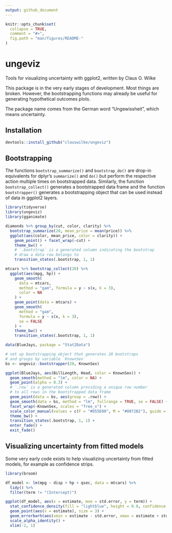 ```yaml
---
output: github_document
---
```


<!-- README.md is generated from README.Rmd. Please edit that file -->

```r
knitr::opts_chunk$set(
  collapse = TRUE,
  comment = "#>",
  fig.path = "man/figures/README-"
)
```

# ungeviz

Tools for visualizing uncertainty with ggplot2, written by Claus O. Wilke

This package is in the very early stages of development. Most things are broken. However, the bootstrapping functions may already be useful for generating hypothetical outcomes plots.

The package name comes from the German word "Ungewissheit", which means uncertainty.

## Installation

```r
devtools::install_github("clauswilke/ungeviz")
```


## Bootstrapping {#bootstrap}

The functions `bootstrap_summarize()` and `bootstrap_do()` are drop-in equivalents for dplyr's `summarize()` and `do()` but perform the respective action multiple times on bootstrapped data. Similarly, the function `bootstrap_collect()` generates a bootstrapped data frame and the function `bootstrapper()` generates a bootstrapping object that can be used instead of data in ggplot2 layers.

```r
library(tidyverse)
library(ungeviz)
library(gganimate)

diamonds %>% group_by(cut, color, clarity) %>%
  bootstrap_summarize(20, mean_price = mean(price)) %>%
  ggplot(aes(color, mean_price, color = clarity)) +
    geom_point() + facet_wrap(~cut) +
    theme_bw() + 
    # `.bootstrap` is a generated column indicating the bootstrap
    # draw a data row belongs to 
    transition_states(.bootstrap, 1, 1)
```

```r
mtcars %>% bootstrap_collect(20) %>%
  ggplot(aes(mpg, hp)) + 
    geom_smooth(
      data = mtcars,
      method = "gam", formula = y ~ s(x, k = 3),
      color = NA
    ) + 
    geom_point(data = mtcars) +
    geom_smooth(
      method = "gam",
      formula = y ~ s(x, k = 3),
      se = FALSE
    ) + 
    theme_bw() +
    transition_states(.bootstrap, 1, 1)
```

```r
data(BlueJays, package = "Stat2Data")

# set up bootstrapping object that generates 20 bootstraps
# and groups by variable `KnownSex`
bs <- ungeviz::bootstrapper(20, KnownSex)

ggplot(BlueJays, aes(BillLength, Head, color = KnownSex)) +
  geom_smooth(method = "lm", color = NA) +
  geom_point(alpha = 0.3) +
  # `.row` is a generated column providing a unique row number
  # to all rows in the bootstrapped data frame 
  geom_point(data = bs, aes(group = .row)) +
  geom_smooth(data = bs, method = "lm", fullrange = TRUE, se = FALSE) +
  facet_wrap(~KnownSex, scales = "free_x") +
  scale_color_manual(values = c(F = "#D55E00", M = "#0072B2"), guide = "none") +
  theme_bw() +
  transition_states(.bootstrap, 1, 1) + 
  enter_fade() + 
  exit_fade()
```

## Visualizing uncertainty from fitted models {#fitted-models}

Some very early code exists to help visualizing uncertainty from fitted models, for example as confidence strips.

```r
library(broom)

df_model <- lm(mpg ~ disp + hp + qsec, data = mtcars) %>%
  tidy() %>%
  filter(term != "(Intercept)")

ggplot(df_model, aes(x = estimate, moe = std.error, y = term)) +
  stat_confidence_density(fill = "lightblue", height = 0.8, confidence = 0.68) +
  geom_point(aes(x = estimate), size = 3) +
  geom_errorbarh(aes(xmin = estimate - std.error, xmax = estimate + std.error), height = 0.5) +
  scale_alpha_identity() +
  xlim(-2, 1)
```

